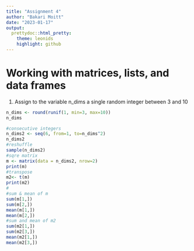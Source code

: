 ```yaml
---
title: "Assignment 4"
author: "Bakari Moitt"
date: "2023-01-17"
output:  
  prettydoc::html_pretty:
    theme: leonids
    highlight: github
---
```

# Working with matrices, lists, and data frames

1. Assign to the variable n_dims a single random integer between 3 and 10
```r
n_dims <- round(runif(1, min=3, max=10))
n_dims

#consecutive integers
n_dims2 <- seq(6, from=1, to=n_dims^2)
n_dims2
#reshuffle
sample(n_dims2)
#sqre matrix
m <- matrix(data = n_dims2, nrow=2)
print(m)
#transpose
m2<- t(m)
print(m2)
#
#sum & mean of m
sum(m[1,])
sum(m[2,])
mean(m[1,])
mean(m[2,])
#sum and mean of m2
sum(m2[1,])
sum(m2[3,])
mean(m2[1,])
mean(m2[3,])


```

